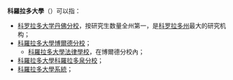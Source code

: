 {{disambig|Cat=六字地名消歧義}}

{{noteTA
|1=zh-hans:科罗拉多斯普林斯; zh-hant:科羅拉多泉;
}}
'''科羅拉多大學'''（{{lang-en|'''University of Colorado'''}}）可以指：
*[[科罗拉多大学丹佛分校|科罗拉多大学丹佛分校]]，按研究生数量全州第一，是[[科罗拉多州|科罗拉多州]]最大的研究机构；
*[[科羅拉多大學博爾德分校|科羅拉多大學博爾德分校]]；
**[[科羅拉多大學法律學校|科羅拉多大學法律學校]]，在博爾德分校內；
*[[科羅拉多大學科羅拉多泉分校|科羅拉多大學科羅拉多泉分校]]；
*[[科羅拉多大學系統|科羅拉多大學系統]]；
